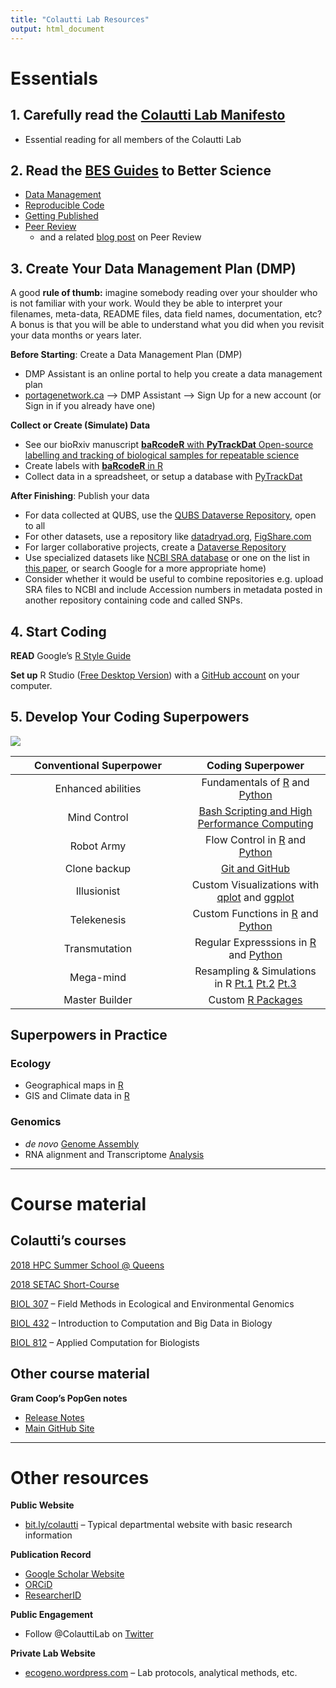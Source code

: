```yaml
---
title: "Colautti Lab Resources"
output: html_document
---
```


# Essentials

## 1. Carefully read the [Colautti Lab Manifesto](./Manifesto/index.html)

  * Essential reading for all members of the Colautti Lab

## 2. Read the [BES Guides](https://www.britishecologicalsociety.org/publications/guides-to/) to Better Science

  * [Data Management](./Readings/BES-Data-Guide-2017.pdf)
  * [Reproducible Code](./Readings/BES-Reproducible-Code.pdf)
  * [Getting Published](./Readings/BES-Getting-Published-Guide-2017.pdf)
  * [Peer Review](./Readings/BES-Peer-Review-Guide-2017.pdf)
    * and a related [blog post](https://appliedecologistsblog.com/2019/09/18/quality-in-peer-review) on Peer Review

## 3. Create Your Data Management Plan (DMP)

A good __rule of thumb:__ imagine somebody reading over your shoulder who is not familiar with your work. Would they be able to interpret your filenames, meta-data, README files, data field names, documentation, etc? A bonus is that you will be able to understand what you did when you revisit your data months or years later.

__Before Starting__: Create a Data Management Plan (DMP)

  * DMP Assistant is an online portal to help you create a data management plan
  * [portagenetwork.ca](https://portagenetwork.ca) --> DMP Assistant --> Sign Up for a new account (or Sign in if you already have one)
  
__Collect or Create (Simulate) Data__

  * See our bioRxiv manuscript [**baRcodeR** with **PyTrackDat** Open-source labelling and tracking of biological samples for repeatable science](https://www.biorxiv.org/content/early/2018/10/30/457051)
  * Create labels with [**baRcodeR** in R](https://cran.r-project.org/package=baRcodeR)
  * Collect data in a spreadsheet, or setup a database with [PyTrackDat](https://github.com/ColauttiLab/PyTrackDat/)
  
__After Finishing__: Publish your data

  * For data collected at QUBS, use the [QUBS Dataverse Repository](https://dataverse.scholarsportal.info/dataverse/QUBS), open to all
  * For other datasets, use a repository like [datadryad.org](https://colauttilab.github.io/), [FigShare.com](https://figshare.com/)
  * For larger collaborative projects, create a [Dataverse Repository](https://dataverse.scholarsportal.info/)
  * Use specialized datasets like [NCBI SRA database](https://www.ncbi.nlm.nih.gov/sra) or one on the list in [this paper](https://www.nature.com/sdata/policies/repositories), or search Google for a more appropriate home) 
  * Consider whether it would be useful to combine repositories e.g. upload SRA files to NCBI and include Accession numbers in metadata posted in another repository containing code and called SNPs.

## 4. Start Coding

__READ__ Google's [R Style Guide](https://google.github.io/styleguide/Rguide.xml)

__Set up__ R Studio ([Free Desktop Version](https://www.rstudio.com/products/rstudio/download/)) with a [GitHub account](https://support.rstudio.com/hc/en-us/articles/200532077-Version-Control-with-Git-and-SVN) on your computer.
    
## 5. Develop Your Coding Superpowers

![](./Superheroes.jpg)

| __Conventional Superpower__ | __Coding Superpower__ |
|:---------------------------:|:---------------------:|
| Enhanced abilities          | Fundamentals of [R](./RCrashCourse/1_fundamentals.html) and [Python](./PythonCrashCourse/1_fundamentals.html) |
| Mind Control                | [Bash Scripting and High Performance Computing](https://hpc-carpentry.github.io/hpc-intro/) |
| Robot Army                  | Flow Control in [R](./RCrashCourse/1_fundamentals.html#7_flow_control) and [Python](./PythonCrashCourse/1_fundamentals.html#6_flow_control) |
| Clone backup                | [Git and GitHub](http://swcarpentry.github.io/git-novice/) |
| Illusionist                 | Custom Visualizations with [qplot](./RCrashCourse/2_qplot.html) and [ggplot](./RCrashCourse/3_ggplot.html) |
| Telekenesis                 | Custom Functions in [R](./RCrashCourse/5_advanced.html) and [Python](PythonCrashCourse/1_fundamentals.html#7_custom_functions) |
| Transmutation               | Regular Expresssions in [R](RCrashCourse/4_regex.html) and [Python](./PythonCrashCourse/2_regex.html) |
| Mega-mind                   | Resampling & Simulations in R [Pt.1](./EcologyTutorials/bootstrap.html) [Pt.2](./EcologyTutorials/simulations.html) [Pt.3](ColauttiLab.github.io/EcologyTutorials/maxLik_MCMC.html) |
| Master Builder              | Custom [R Packages](./RCrashCourse/Package_tutorial.html) |

## Superpowers in Practice

### Ecology

  * Geographical maps in [R](./EcologyTutorials/mapping.html)
  * GIS and Climate data in [R](./EcologyTutorials/GGMFS_climate.html)

### Genomics
  * _de novo_ [Genome Assembly](./NGS/deNovoTutorial.html)
  * RNA alignment and Transcriptome [Analysis](./NGS/TuxedoTutorial.html)

***

# Course material

## Colautti's courses

[2018 HPC Summer School @ Queens](HPC2018.html)

[2018 SETAC Short-Course](SETAC.html)

[BIOL 307](FieldMethods.html) -- Field Methods in Ecological and Environmental Genomics

[BIOL 432](biol432.html) -- Introduction to Computation and Big Data in Biology

[BIOL 812](biol812.html) -- Applied Computation for Biologists

## Other course material

__Gram Coop's PopGen notes__

  * [Release Notes](https://github.com/cooplab/popgen-notes/blob/master/release_popgen_notes.pdf)
  * [Main GitHub Site](https://github.com/cooplab/popgen-notes)
  
***

# Other resources

__Public Website__

* [bit.ly/colautti](http://bit.ly/colautti) -- Typical departmental website with basic research information

__Publication Record__

* [Google Scholar Website](http://scholar.google.ca/citations?user=J7MvakAAAAAJ&hl=en)
* [ORCiD](https://orcid.org/0000-0003-4213-0711)
* [ResearcherID](http://www.researcherid.com/rid/E-6804-2011)

__Public Engagement__

* Follow @ColauttiLab on [Twitter](https://twitter.com/ColauttiLab)

__Private Lab Website__

* [ecogeno.wordpress.com](https://ecogeno.wordpress.com) -- Lab protocols, analytical methods, etc.




